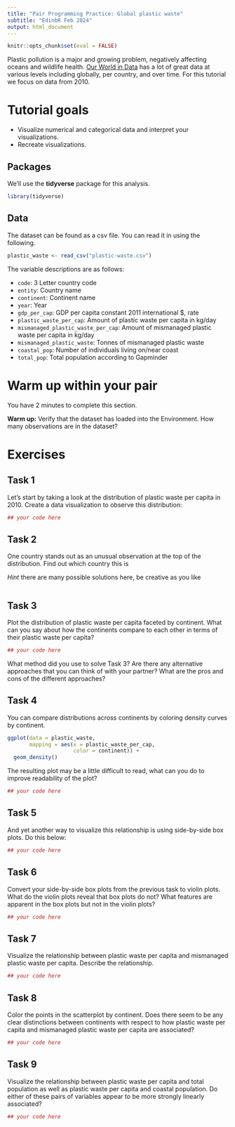 ```yaml
---
title: "Pair Programming Practice: Global plastic waste"
subtitle: "EdinbR Feb 2024"
output: html_document
---
```


```r
knitr::opts_chunk$set(eval = FALSE)
```

Plastic pollution is a major and growing problem, negatively affecting oceans and wildlife health.
[Our World in Data](https://ourworldindata.org/plastic-pollution) has a lot of great data at various levels including globally, per country, and over time.
For this tutorial we focus on data from 2010.


# Tutorial goals

-   Visualize numerical and categorical data and interpret your visualizations.
-   Recreate visualizations.

## Packages

We'll use the **tidyverse** package for this analysis.

```r
library(tidyverse)
```

## Data

The dataset can be found as a csv file. You can read it in using the following.

```r
plastic_waste <- read_csv("plastic-waste.csv")
```

The variable descriptions are as follows:

-   `code`: 3 Letter country code
-   `entity`: Country name
-   `continent`: Continent name
-   `year`: Year
-   `gdp_per_cap`: GDP per capita constant 2011 international \$, rate
-   `plastic_waste_per_cap`: Amount of plastic waste per capita in kg/day
-   `mismanaged_plastic_waste_per_cap`: Amount of mismanaged plastic waste per capita in kg/day
-   `mismanaged_plastic_waste`: Tonnes of mismanaged plastic waste
-   `coastal_pop`: Number of individuals living on/near coast
-   `total_pop`: Total population according to Gapminder

# Warm up within your pair

You have 2 minutes to complete this section.

**Warm up:** Verify that the dataset has loaded into the Environment.
How many observations are in the dataset?


# Exercises

## Task 1 

Let's start by taking a look at the distribution of plastic waste per capita in 2010. Create a data visualization to observe this distribution:

```r
## your code here 

```

## Task 2 
One country stands out as an unusual observation at the top of the distribution. Find out which country this is

*Hint* there are many possible solutions here, be creative as you like 

```r

```


## Task 3

Plot the distribution of plastic waste per capita faceted by continent. What can you say about how the continents compare to each other in terms of their plastic waste per capita?

```r
## your code here 

```

What method did you use to solve Task 3? Are there any alternative approaches that you can think of with your partner? What are the pros and cons of the different approaches? 

## Task 4 

You can compare distributions across continents by coloring density curves by continent.

```r
ggplot(data = plastic_waste, 
       mapping = aes(x = plastic_waste_per_cap, 
                     color = continent)) +
  geom_density()
```

The resulting plot may be a little difficult to read, what can you do to improve readability of the plot? 

```r
## your code here 

```


## Task 5

And yet another way to visualize this relationship is using side-by-side box plots. Do this below: 

```r
## your code here 

```

## Task 6 

Convert your side-by-side box plots from the previous task to violin plots. What do the violin plots reveal that box plots do not? What features are apparent in the box plots but not in the violin plots?

```r
## your code here 

```

## Task 7 

Visualize the relationship between plastic waste per capita and mismanaged plastic waste per capita. Describe the relationship.

```r
## your code here 

```

## Task 8 

Color the points in the scatterplot by continent. Does there seem to be any clear distinctions between continents with respect to how plastic waste per capita and mismanaged plastic waste per capita are associated?

```r
## your code here 

```

## Task 9 

Visualize the relationship between plastic waste per capita and total population as well as plastic waste per capita and coastal population. Do either of these pairs of variables appear to be more strongly linearly associated?

```r
## your code here 

```


